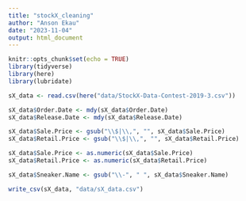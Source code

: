 ```yaml
---
title: "stockX_cleaning"
author: "Anson Ekau"
date: "2023-11-04"
output: html_document
---
```


```r
knitr::opts_chunk$set(echo = TRUE)
library(tidyverse)
library(here)
library(lubridate)
```

```r
sX_data <- read.csv(here("data/StockX-Data-Contest-2019-3.csv"))
```

```r
sX_data$Order.Date <- mdy(sX_data$Order.Date)
sX_data$Release.Date <- mdy(sX_data$Release.Date)

sX_data$Sale.Price <- gsub("\\$|\\,", "", sX_data$Sale.Price)
sX_data$Retail.Price <- gsub("\\$|\\,", "", sX_data$Retail.Price)

sX_data$Sale.Price <- as.numeric(sX_data$Sale.Price)
sX_data$Retail.Price <- as.numeric(sX_data$Retail.Price)

sX_data$Sneaker.Name <- gsub("\\-", " ", sX_data$Sneaker.Name)
```

```r
write_csv(sX_data, "data/sX_data.csv")
```

